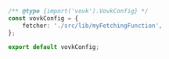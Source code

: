 ```ts
/** @type {import('vovk').VovkConfig} */
const vovkConfig = {
    fetcher: './src/lib/myFetchingFunction',
};
 
export default vovkConfig;
```